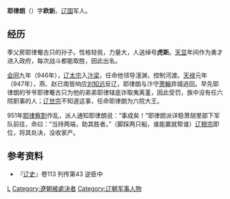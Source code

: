 '''耶律朗'''（{{Bd|？||951年}}）字'''欧新'''。[[辽国|辽国]]军人。
== 经历 ==
季父房耶律罨古只的孙子。性格轻佻，力量大，人送绰号'''虎斯'''。[[天显|天显]]年间作为勇才进入政府，每次战斗都能取胜，因此出名。

[[会同|会同]]九年（946年），[[辽太宗|辽太宗]]入[[汴梁|汴梁]]，任命他领导澶渊，控制河渡。[[天禄|天禄]]元年（947年），燕、赵已南皆响应[[刘知远|刘知远]]反辽，耶律朗与汴守[[萧翰|萧翰]]弃城逃回。早先耶律朗的爷爷耶律罨古只为他的弟弟耶律辖底诈取夷离堇，因此受罚，族中没有任六院职事的人；[[辽世宗|辽世宗]]不知道这事，任命耶律朗为六院大王。

951年[[耶律察割|耶律察割]]作乱，派人通知耶律朗说：“事成矣！”耶律朗派详稳萧胡里部下军队前往，命曰：“当持两端，助其胜者。”（脚踩两只船，谁能赢就帮谁）[[辽穆宗|辽穆宗]]即位，将其处决，没收家产。
== 参考资料 ==
*『[[辽史|辽史]]』卷113 列传第43 逆臣中

[[Category:耶律氏|L]]
[[Category:遼朝被處決者|Category:遼朝被處決者]]
[[Category:辽朝军事人物|Category:辽朝军事人物]]